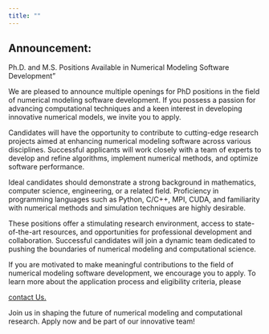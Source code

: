 ```yaml
---
title: ""
---
```


```{=html}
<link href="../html/pages.css" rel="stylesheet">
```
## Announcement:

Ph.D. and M.S. Positions Available in Numerical Modeling Software Development"

We are pleased to announce multiple openings for PhD positions in the field of numerical modeling software development. If you possess a passion for advancing computational techniques and a keen interest in developing innovative numerical models, we invite you to apply.

Candidates will have the opportunity to contribute to cutting-edge research projects aimed at enhancing numerical modeling software across various disciplines. Successful applicants will work closely with a team of experts to develop and refine algorithms, implement numerical methods, and optimize software performance.

Ideal candidates should demonstrate a strong background in mathematics, computer science, engineering, or a related field. Proficiency in programming languages such as Python, C/C++, MPI, CUDA, and familiarity with numerical methods and simulation techniques are highly desirable.

These positions offer a stimulating research environment, access to state-of-the-art resources, and opportunities for professional development and collaboration. Successful candidates will join a dynamic team dedicated to pushing the boundaries of numerical modeling and computational science.

If you are motivated to make meaningful contributions to the field of numerical modeling software development, we encourage you to apply. To learn more about the application process and eligibility criteria, please
```{=html}
            <div class="btn-box">
               <a href="../contact/index.qmd">contact Us.</a>
            </div>
```
Join us in shaping the future of numerical modeling and computational research. Apply now and be part of our innovative team!

